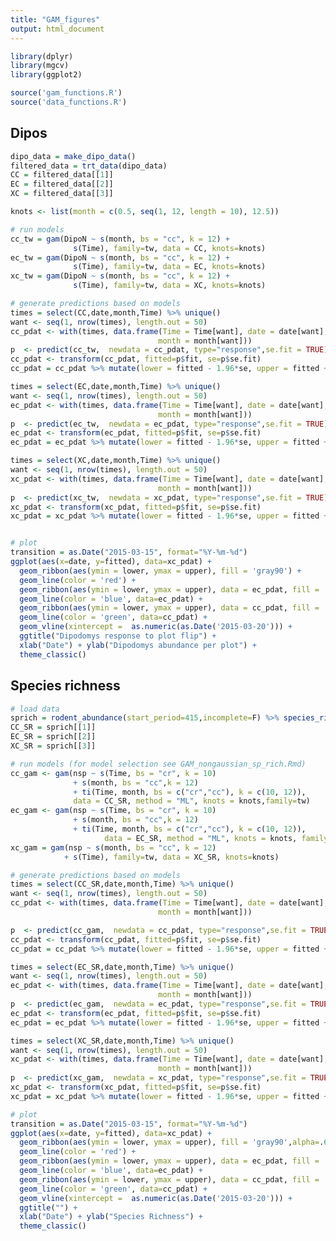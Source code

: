 ```yaml
---
title: "GAM_figures"
output: html_document
---
```


```r
library(dplyr)
library(mgcv)
library(ggplot2)

source('gam_functions.R')
source('data_functions.R')
```

## Dipos
```r
dipo_data = make_dipo_data()
filtered_data = trt_data(dipo_data)
CC = filtered_data[[1]]
EC = filtered_data[[2]]
XC = filtered_data[[3]]

knots <- list(month = c(0.5, seq(1, 12, length = 10), 12.5))

# run models
cc_tw = gam(DipoN ~ s(month, bs = "cc", k = 12) + 
              s(Time), family=tw, data = CC, knots=knots)
ec_tw = gam(DipoN ~ s(month, bs = "cc", k = 12) + 
              s(Time), family=tw, data = EC, knots=knots)
xc_tw = gam(DipoN ~ s(month, bs = "cc", k = 12) + 
              s(Time), family=tw, data = XC, knots=knots)

# generate predictions based on models
times = select(CC,date,month,Time) %>% unique()
want <- seq(1, nrow(times), length.out = 50)
cc_pdat <- with(times, data.frame(Time = Time[want], date = date[want], 
                                 month = month[want]))
p  <- predict(cc_tw,  newdata = cc_pdat, type="response",se.fit = TRUE)
cc_pdat <- transform(cc_pdat, fitted=p$fit, se=p$se.fit)
cc_pdat = cc_pdat %>% mutate(lower = fitted - 1.96*se, upper = fitted + 1.96*se)

times = select(EC,date,month,Time) %>% unique()
want <- seq(1, nrow(times), length.out = 50)
ec_pdat <- with(times, data.frame(Time = Time[want], date = date[want], 
                                 month = month[want]))
p  <- predict(ec_tw,  newdata = ec_pdat, type="response",se.fit = TRUE)
ec_pdat <- transform(ec_pdat, fitted=p$fit, se=p$se.fit)
ec_pdat = ec_pdat %>% mutate(lower = fitted - 1.96*se, upper = fitted + 1.96*se)

times = select(XC,date,month,Time) %>% unique()
want <- seq(1, nrow(times), length.out = 50)
xc_pdat <- with(times, data.frame(Time = Time[want], date = date[want], 
                                 month = month[want]))
p  <- predict(xc_tw,  newdata = xc_pdat, type="response",se.fit = TRUE)
xc_pdat <- transform(xc_pdat, fitted=p$fit, se=p$se.fit)
xc_pdat = xc_pdat %>% mutate(lower = fitted - 1.96*se, upper = fitted + 1.96*se)


# plot
transition = as.Date("2015-03-15", format="%Y-%m-%d")
ggplot(aes(x=date, y=fitted), data=xc_pdat) +
  geom_ribbon(aes(ymin = lower, ymax = upper), fill = 'gray90') + 
  geom_line(color = 'red') +
  geom_ribbon(aes(ymin = lower, ymax = upper), data = ec_pdat, fill = 'gray90') +
  geom_line(color = 'blue', data=ec_pdat) +
  geom_ribbon(aes(ymin = lower, ymax = upper), data = cc_pdat, fill = 'gray90') +
  geom_line(color = 'green', data=cc_pdat) +
  geom_vline(xintercept =  as.numeric(as.Date('2015-03-20'))) +
  ggtitle("Dipodomys response to plot flip") +
  xlab("Date") + ylab("Dipodomys abundance per plot") +
  theme_classic()
```

## Species richness
```r
# load data
sprich = rodent_abundance(start_period=415,incomplete=F) %>% species_rich() %>% trt_data()
CC_SR = sprich[[1]]
EC_SR = sprich[[2]]
XC_SR = sprich[[3]]

# run models (for model selection see GAM_nongaussian_sp_rich.Rmd)
cc_gam <- gam(nsp ~ s(Time, bs = "cr", k = 10) 
              + s(month, bs = "cc",k = 12) 
              + ti(Time, month, bs = c("cr","cc"), k = c(10, 12)), 
              data = CC_SR, method = "ML", knots = knots,family=tw)
ec_gam <- gam(nsp ~ s(Time, bs = "cr", k = 10) 
              + s(month, bs = "cc",k = 12) 
              + ti(Time, month, bs = c("cr","cc"), k = c(10, 12)), 
                     data = EC_SR, method = "ML", knots = knots, family = tw)
xc_gam = gam(nsp ~ s(month, bs = "cc", k = 12) 
            + s(Time), family=tw, data = XC_SR, knots=knots)

# generate predictions based on models
times = select(CC_SR,date,month,Time) %>% unique()
want <- seq(1, nrow(times), length.out = 50)
cc_pdat <- with(times, data.frame(Time = Time[want], date = date[want], 
                                 month = month[want]))

p  <- predict(cc_gam,  newdata = cc_pdat, type="response",se.fit = TRUE)
cc_pdat <- transform(cc_pdat, fitted=p$fit, se=p$se.fit)
cc_pdat = cc_pdat %>% mutate(lower = fitted - 1.96*se, upper = fitted + 1.96*se)

times = select(EC_SR,date,month,Time) %>% unique()
want <- seq(1, nrow(times), length.out = 50)
ec_pdat <- with(times, data.frame(Time = Time[want], date = date[want], 
                                 month = month[want]))
p  <- predict(ec_gam,  newdata = ec_pdat, type="response",se.fit = TRUE)
ec_pdat <- transform(ec_pdat, fitted=p$fit, se=p$se.fit)
ec_pdat = ec_pdat %>% mutate(lower = fitted - 1.96*se, upper = fitted + 1.96*se)

times = select(XC_SR,date,month,Time) %>% unique()
want <- seq(1, nrow(times), length.out = 50)
xc_pdat <- with(times, data.frame(Time = Time[want], date = date[want], 
                                 month = month[want]))
p  <- predict(xc_gam,  newdata = xc_pdat, type="response",se.fit = TRUE)
xc_pdat <- transform(xc_pdat, fitted=p$fit, se=p$se.fit)
xc_pdat = xc_pdat %>% mutate(lower = fitted - 1.96*se, upper = fitted + 1.96*se)

# plot
transition = as.Date("2015-03-15", format="%Y-%m-%d")
ggplot(aes(x=date, y=fitted), data=xc_pdat) +
  geom_ribbon(aes(ymin = lower, ymax = upper), fill = 'gray90',alpha=.6) + 
  geom_line(color = 'red') +
  geom_ribbon(aes(ymin = lower, ymax = upper), data = ec_pdat, fill = 'gray90',alpha=.6) +
  geom_line(color = 'blue', data=ec_pdat) +
  geom_ribbon(aes(ymin = lower, ymax = upper), data = cc_pdat, fill = 'gray90',alpha=.6) +
  geom_line(color = 'green', data=cc_pdat) +
  geom_vline(xintercept =  as.numeric(as.Date('2015-03-20'))) +
  ggtitle("") +
  xlab("Date") + ylab("Species Richness") +
  theme_classic()
```
